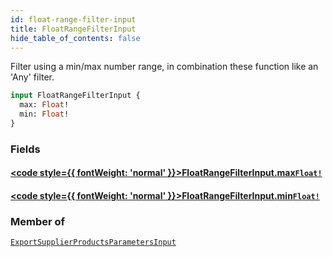 ```yaml
---
id: float-range-filter-input
title: FloatRangeFilterInput
hide_table_of_contents: false
---
```








Filter using a min/max number range, in combination these function like an 'Any' filter.

```graphql
input FloatRangeFilterInput {
  max: Float!
  min: Float!
}
```


### Fields

#### [<code style={{ fontWeight: 'normal' }}>FloatRangeFilterInput.<b>max</b></code>](#)<Bullet />[`Float!`](/supply/api/graphql-admin/reference/scalars/float) <Badge class="secondary" text="non-null"/> <Badge class="secondary" text="scalar"/>
> 
> 

#### [<code style={{ fontWeight: 'normal' }}>FloatRangeFilterInput.<b>min</b></code>](#)<Bullet />[`Float!`](/supply/api/graphql-admin/reference/scalars/float) <Badge class="secondary" text="non-null"/> <Badge class="secondary" text="scalar"/>
> 
> 



### Member of

[`ExportSupplierProductsParametersInput`](/supply/api/graphql-admin/reference/inputs/export-supplier-products-parameters-input)  <Badge class="secondary" text="input"/>



